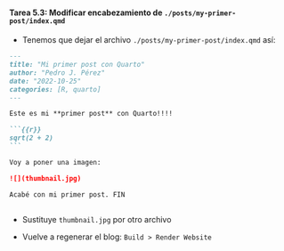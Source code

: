 ::: {.callout-important icon="false"}
#### Tarea 5.3: Modificar encabezamiento de `./posts/my-primer-post/index.qmd` 

- Tenemos que dejar el archivo `./posts/my-primer-post/index.qmd` así:


````markdown
---
title: "Mi primer post con Quarto"
author: "Pedro J. Pérez"
date: "2022-10-25"
categories: [R, quarto]
---

Este es mi **primer post** con Quarto!!!!

```{{r}}
sqrt(2 + 2)
```

Voy a poner una imagen:

![](thumbnail.jpg)

Acabé con mi primer post. FIN
  
````

- Sustituye `thumbnail.jpg` por otro archivo


- Vuelve a regenerar el blog: `Build > Render Website`
:::
